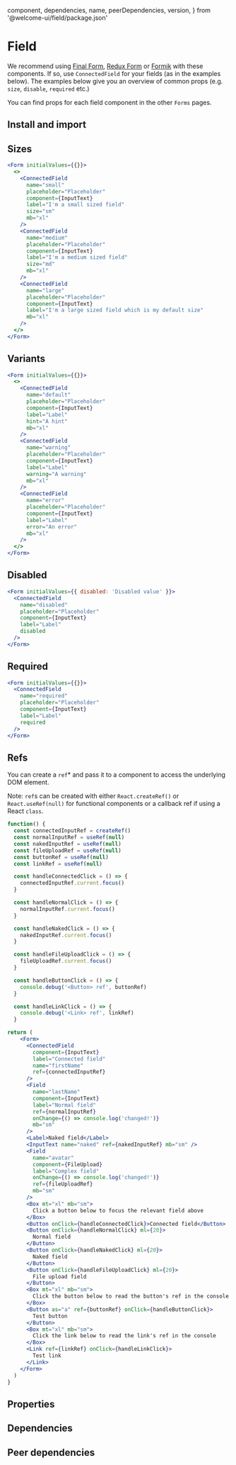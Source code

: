 
  component,
  dependencies,
  name,
  peerDependencies,
  version,
} from '@welcome-ui/field/package.json'

# Field

<tagversion version={version} name={name} component={component} />

We recommend using [Final Form](https://github.com/final-form/react-final-form), [Redux Form](https://github.com/erikras/redux-form) or [Formik](https://github.com/jaredpalmer/formik) with these components. If so, use `ConnectedField` for your fields (as in the examples below). The examples below give you an overview of common props (e.g. `size`, `disable`, `required` etc.)

You can find props for each field component in the other `Forms` pages.

## Install and import

<usage component={component} name={name} peerDependencies={peerDependencies} />

## Sizes

```jsx
<Form initialValues={{}}>
  <>
    <ConnectedField
      name="small"
      placeholder="Placeholder"
      component={InputText}
      label="I'm a small sized field"
      size="sm"
      mb="xl"
    />
    <ConnectedField
      name="medium"
      placeholder="Placeholder"
      component={InputText}
      label="I'm a medium sized field"
      size="md"
      mb="xl"
    />
    <ConnectedField
      name="large"
      placeholder="Placeholder"
      component={InputText}
      label="I'm a large sized field which is my default size"
      mb="xl"
    />
  </>
</Form>
```

## Variants

```jsx
<Form initialValues={{}}>
  <>
    <ConnectedField
      name="default"
      placeholder="Placeholder"
      component={InputText}
      label="Label"
      hint="A hint"
      mb="xl"
    />
    <ConnectedField
      name="warning"
      placeholder="Placeholder"
      component={InputText}
      label="Label"
      warning="A warning"
      mb="xl"
    />
    <ConnectedField
      name="error"
      placeholder="Placeholder"
      component={InputText}
      label="Label"
      error="An error"
      mb="xl"
    />
  </>
</Form>
```

## Disabled

```jsx
<Form initialValues={{ disabled: 'Disabled value' }}>
  <ConnectedField
    name="disabled"
    placeholder="Placeholder"
    component={InputText}
    label="Label"
    disabled
  />
</Form>
```

## Required

```jsx
<Form initialValues={{}}>
  <ConnectedField
    name="required"
    placeholder="Placeholder"
    component={InputText}
    label="Label"
    required
  />
</Form>
```

## Refs

You can create a `ref`\* and pass it to a component to access the underlying DOM element.

Note: `ref`s can be created with either `React.createRef()` or `React.useRef(null)` for functional components or a callback ref if using a React `class`.

```jsx
function() {
  const connectedInputRef = createRef()
  const normalInputRef = useRef(null)
  const nakedInputRef = useRef(null)
  const fileUploadRef = useRef(null)
  const buttonRef = useRef(null)
  const linkRef = useRef(null)

  const handleConnectedClick = () => {
    connectedInputRef.current.focus()
  }

  const handleNormalClick = () => {
    normalInputRef.current.focus()
  }

  const handleNakedClick = () => {
    nakedInputRef.current.focus()
  }

  const handleFileUploadClick = () => {
    fileUploadRef.current.focus()
  }

  const handleButtonClick = () => {
    console.debug('<Button> ref', buttonRef)
  }

  const handleLinkClick = () => {
    console.debug('<Link> ref', linkRef)
  }

return (
    <Form>
      <ConnectedField
        component={InputText}
        label="Connected field"
        name="firstName"
        ref={connectedInputRef}
      />
      <Field
        name="lastName"
        component={InputText}
        label="Normal field"
        ref={normalInputRef}
        onChange={() => console.log('changed!')}
        mb="sm"
      />
      <Label>Naked field</Label>
      <InputText name="naked" ref={nakedInputRef} mb="sm" />
      <Field
        name="avatar"
        component={FileUpload}
        label="Complex field"
        onChange={() => console.log('changed!')}
        ref={fileUploadRef}
        mb="sm"
      />
      <Box mt="xl" mb="sm">
        Click a button below to focus the relevant field above
      </Box>
      <Button onClick={handleConnectedClick}>Connected field</Button>
      <Button onClick={handleNormalClick} ml={20}>
        Normal field
      </Button>
      <Button onClick={handleNakedClick} ml={20}>
        Naked field
      </Button>
      <Button onClick={handleFileUploadClick} ml={20}>
        File upload field
      </Button>
      <Box mt="xl" mb="sm">
        Click the button below to read the button's ref in the console
      </Box>
      <Button as="a" ref={buttonRef} onClick={handleButtonClick}>
        Test button
      </Button>
      <Box mt="xl" mb="sm">
        Click the link below to read the link's ref in the console
      </Box>
      <Link ref={linkRef} onClick={handleLinkClick}>
        Test link
      </Link>
    </Form>
  )
}
```

## Properties

<props propTypes={props.propTypes.ConnectedField} />

## Dependencies

<dependencies dependencies={dependencies} />

## Peer dependencies

<dependencies dependencies={peerDependencies} />
